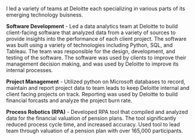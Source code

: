 I led a variety of teams at Deloitte each specializing in various parts of its emerging technology buisness.

**Software Development** - Led a data analytics team at Deloitte to build client-facing software that analyzed data from a variety of sources to provide insights into the performance of each client project. The software was built using a variety of technologies including Python, SQL, and Tableau. The team was responsible for the design, development, and testing of the software. The software was used by clients to improve their management decision making, and was used by Deloitte to improve its internal processes.

**Project Management** - Utilized python on Microsoft databases to record, maintain and report project data to team leads to keep Deloitte internal and client facing projects on track. Reporting was used by Deloitte to build financial forcasts and analyze the project burn rate.

**Process Robotics (RPA)** - Developed RPA tool that compiled and analyzed data for the financial valuation of pension plans. The tool significantly reduced process cycle time, and increased accuracy. Used tool to lead team through valuation of a pension plan with over 165,000 participants.
